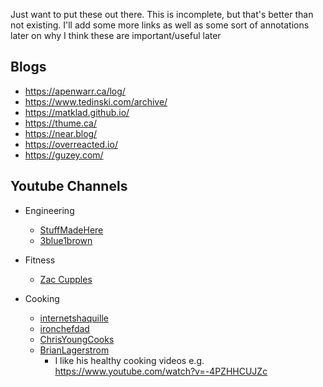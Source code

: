 ---
---


<Layout
  activeTab="links"
  title="Aria's Links"
  description="Links to things I think are cool">
<article>

Just want to put these out there. This is incomplete, but that's better than not
existing. I'll add some more links as well as some sort of annotations later on
why I think these are important/useful later

## Blogs

- https://apenwarr.ca/log/
- https://www.tedinski.com/archive/
- https://matklad.github.io/
- https://thume.ca/
- https://near.blog/
- https://overreacted.io/
- https://guzey.com/

## Youtube Channels

- Engineering
  - [StuffMadeHere](https://www.youtube.com/@StuffMadeHere)
  - [3blue1brown](https://www.youtube.com/@3blue1brown)

- Fitness
  - [Zac Cupples](https://www.youtube.com/@ZacCupplesPT)

- Cooking
  - [internetshaquille](https://www.youtube.com/@internetshaquille)
  - [ironchefdad](https://www.youtube.com/@ironchefdad)
  - [ChrisYoungCooks](https://www.youtube.com/@ChrisYoungCooks)
  - [BrianLagerstrom](https://www.youtube.com/@BrianLagerstrom)
    - I like his healthy cooking videos e.g.
      https://www.youtube.com/watch?v=-4PZHHCUJZc

</article>
</Layout>
